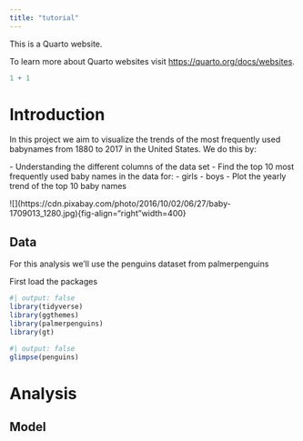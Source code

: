 ```yaml
---
title: "tutorial"
---
```


This is a Quarto website.

To learn more about Quarto websites visit <https://quarto.org/docs/websites>.

```r
1 + 1
```

# Introduction

In this project we aim to visualize the trends of the most frequently used babynames from 1880 to 2017 in the United States. We do this by:

\- Understanding the different columns of the data set - Find the top 10 most frequently used baby names in the data for:  - girls  - boys - Plot the yearly trend of the top 10 baby names

\![\](https://cdn.pixabay.com/photo/2016/10/02/06/27/baby-1709013_1280.jpg){fig-align="right"width=400}

## Data

For this analysis we'll use the penguins dataset from palmerpenguins

First load the packages

```r
#| output: false
library(tidyverse)
library(ggthemes)
library(palmerpenguins)
library(gt)
```

```r
#| output: false
glimpse(penguins)
```

# Analysis

## Model
